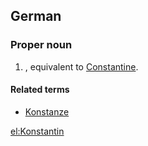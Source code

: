 {{also|konstantin}}
==German==

===Proper noun===
{{infl|de|proper noun}}

# {{given name|male|lang=de}}, equivalent to [[Constantine]].

====Related terms====
* [[Konstanze]]

[[el:Konstantin]]